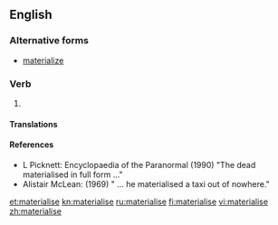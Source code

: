 ==English==

===Alternative forms===
* [[materialize]]

===Verb===
{{en-verb|materialis|es}}

# {{context|ambitransitive|British|lang=en}} {{alternative form of|materialize|lang=en}}

====Translations====
{{trans-see|materialize}}

====References====
* L Picknett: Encyclopaedia of the Paranormal (1990) "The dead materialised in full form ..."
* Alistair McLean: (1969) " ... he materialised a taxi out of nowhere."

[[et:materialise]]
[[kn:materialise]]
[[ru:materialise]]
[[fi:materialise]]
[[vi:materialise]]
[[zh:materialise]]